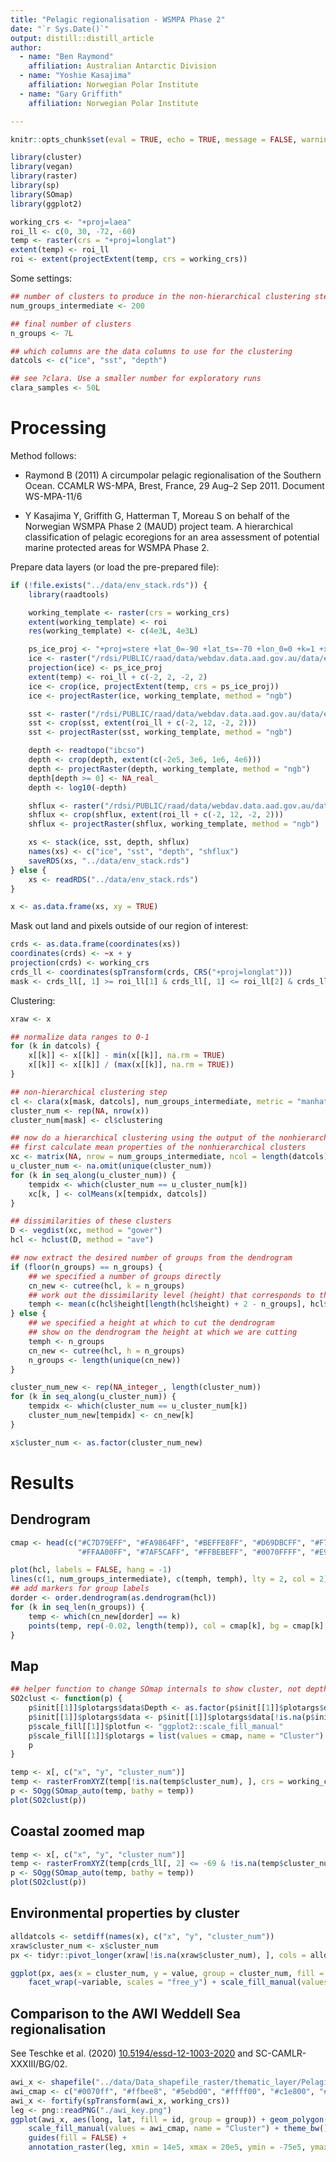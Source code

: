 ```yaml
---
title: "Pelagic regionalisation - WSMPA Phase 2"
date: "`r Sys.Date()`"
output: distill::distill_article
author:
  - name: "Ben Raymond"
    affiliation: Australian Antarctic Division
  - name: "Yoshie Kasajima"
    affiliation: Norwegian Polar Institute
  - name: "Gary Griffith"
    affiliation: Norwegian Polar Institute

---
```


```r
knitr::opts_chunk$set(eval = TRUE, echo = TRUE, message = FALSE, warning = FALSE, tidy = FALSE, cache = TRUE, include = TRUE, dpi = 72, fig.width = 10, fig.height = 8, fig.align = "center", results = "markup")
```

```r
library(cluster)
library(vegan)
library(raster)
library(sp)
library(SOmap)
library(ggplot2)

working_crs <- "+proj=laea"
roi_ll <- c(0, 30, -72, -60)
temp <- raster(crs = "+proj=longlat")
extent(temp) <- roi_ll
roi <- extent(projectExtent(temp, crs = working_crs))

```

Some settings:

```r
## number of clusters to produce in the non-hierarchical clustering step
num_groups_intermediate <- 200

## final number of clusters
n_groups <- 7L

## which columns are the data columns to use for the clustering
datcols <- c("ice", "sst", "depth")

## see ?clara. Use a smaller number for exploratory runs
clara_samples <- 50L

```
# Processing

Method follows:

- Raymond B (2011) A circumpolar pelagic regionalisation of the Southern Ocean. CCAMLR WS-MPA, Brest, France, 29 Aug–2 Sep 2011. Document WS-MPA-11/6

- Y Kasajima Y, Griffith G, Hatterman T, Moreau S on behalf of the Norwegian WSMPA Phase 2 (MAUD) project team. A hierarchical classification of pelagic ecoregions for an area assessment of potential marine protected areas for WSMPA Phase 2.

Prepare data layers (or load the pre-prepared file):

```r
if (!file.exists("../data/env_stack.rds")) {
    library(raadtools)

    working_template <- raster(crs = working_crs)
    extent(working_template) <- roi
    res(working_template) <- c(4e3L, 4e3L)

    ps_ice_proj <- "+proj=stere +lat_0=-90 +lat_ts=-70 +lon_0=0 +k=1 +x_0=0 +y_0=0 +a=6378273 +b=6356889.449 +units=m +no_defs"
    ice <- raster("/rdsi/PUBLIC/raad/data/webdav.data.aad.gov.au/data/environmental/derived_v2/antarctic/native_grid/seaice_ge_85.nc")
    projection(ice) <- ps_ice_proj
    extent(temp) <- roi_ll + c(-2, 2, -2, 2)
    ice <- crop(ice, projectExtent(temp, crs = ps_ice_proj))
    ice <- projectRaster(ice, working_template, method = "ngb")

    sst <- raster("/rdsi/PUBLIC/raad/data/webdav.data.aad.gov.au/data/environmental/derived_v2/antarctic/native_grid/sst_modisa_summer_mean.nc")
    sst <- crop(sst, extent(roi_ll + c(-2, 12, -2, 2)))
    sst <- projectRaster(sst, working_template, method = "ngb")

    depth <- readtopo("ibcso")
    depth <- crop(depth, extent(c(-2e5, 3e6, 1e6, 4e6)))
    depth <- projectRaster(depth, working_template, method = "ngb")
    depth[depth >= 0] <- NA_real_
    depth <- log10(-depth)

    shflux <- raster("/rdsi/PUBLIC/raad/data/webdav.data.aad.gov.au/data/environmental/derived_v2/antarctic/common_grid/ecaisom_shflux_mean.nc")
    shflux <- crop(shflux, extent(roi_ll + c(-2, 12, -2, 2)))
    shflux <- projectRaster(shflux, working_template, method = "ngb")

    xs <- stack(ice, sst, depth, shflux)
    names(xs) <- c("ice", "sst", "depth", "shflux")
    saveRDS(xs, "../data/env_stack.rds")
} else {
    xs <- readRDS("../data/env_stack.rds")
}

x <- as.data.frame(xs, xy = TRUE)

```

Mask out land and pixels outside of our region of interest:

```r
crds <- as.data.frame(coordinates(xs))
coordinates(crds) <- ~x + y
projection(crds) <- working_crs
crds_ll <- coordinates(spTransform(crds, CRS("+proj=longlat")))
mask <- crds_ll[, 1] >= roi_ll[1] & crds_ll[, 1] <= roi_ll[2] & crds_ll[, 2] >= roi_ll[3] & crds_ll[, 2] <= roi_ll[4] & rowSums(is.na(x)) < 1

```

Clustering:

```r
xraw <- x

## normalize data ranges to 0-1
for (k in datcols) {
    x[[k]] <- x[[k]] - min(x[[k]], na.rm = TRUE)
    x[[k]] <- x[[k]] / (max(x[[k]], na.rm = TRUE))
}

## non-hierarchical clustering step
cl <- clara(x[mask, datcols], num_groups_intermediate, metric = "manhattan", stand = FALSE, samples = clara_samples)
cluster_num <- rep(NA, nrow(x))
cluster_num[mask] <- cl$clustering

## now do a hierarchical clustering using the output of the nonhierarchical step
## first calculate mean properties of the nonhierarchical clusters
xc <- matrix(NA, nrow = num_groups_intermediate, ncol = length(datcols))
u_cluster_num <- na.omit(unique(cluster_num))
for (k in seq_along(u_cluster_num)) {
    tempidx <- which(cluster_num == u_cluster_num[k])
    xc[k, ] <- colMeans(x[tempidx, datcols])
}

## dissimilarities of these clusters
D <- vegdist(xc, method = "gower")
hcl <- hclust(D, method = "ave")

## now extract the desired number of groups from the dendrogram
if (floor(n_groups) == n_groups) {
    ## we specified a number of groups directly
    cn_new <- cutree(hcl, k = n_groups)
    ## work out the dissimilarity level (height) that corresponds to this number of groups
    temph <- mean(c(hcl$height[length(hcl$height) + 2 - n_groups], hcl$height[length(hcl$height) + 2 - n_groups - 1]))
} else {
    ## we specified a height at which to cut the dendrogram
    ## show on the dendrogram the height at which we are cutting
    temph <- n_groups
    cn_new <- cutree(hcl, h = n_groups)
    n_groups <- length(unique(cn_new))
}

cluster_num_new <- rep(NA_integer_, length(cluster_num))
for (k in seq_along(u_cluster_num)) {
    tempidx <- which(cluster_num == u_cluster_num[k])
    cluster_num_new[tempidx] <- cn_new[k]
}

x$cluster_num <- as.factor(cluster_num_new)

```

# Results

## Dendrogram


```r

cmap <- head(c("#C7D79EFF", "#FA9864FF", "#BEFFE8FF", "#D69DBCFF", "#F7ED59FF", "#A5F57AFF", "#FF3D4AFF", "#7AB6F5FF", "#369C5DFF", "#A80084FF", "#AA66CDFF",
               "#FFAA00FF", "#7AF5CAFF", "#FFBEBEFF", "#0070FFFF", "#E9FFBEFF"), n_groups)

plot(hcl, labels = FALSE, hang = -1)
lines(c(1, num_groups_intermediate), c(temph, temph), lty = 2, col = 2)
## add markers for group labels
dorder <- order.dendrogram(as.dendrogram(hcl))
for (k in seq_len(n_groups)) {
    temp <- which(cn_new[dorder] == k)
    points(temp, rep(-0.02, length(temp)), col = cmap[k], bg = cmap[k], pch = 21, cex = 2)
}

```

## Map

```r

## helper function to change SOmap internals to show cluster, not depth
SO2clust <- function(p) {
    p$init[[1]]$plotargs$data$Depth <- as.factor(p$init[[1]]$plotargs$data$Depth)
    p$init[[1]]$plotargs$data <- p$init[[1]]$plotargs$data[!is.na(p$init[[1]]$plotargs$data$Depth), ]
    p$scale_fill[[1]]$plotfun <- "ggplot2::scale_fill_manual"
    p$scale_fill[[1]]$plotargs = list(values = cmap, name = "Cluster")
    p
}

temp <- x[, c("x", "y", "cluster_num")]
temp <- rasterFromXYZ(temp[!is.na(temp$cluster_num), ], crs = working_crs)
p <- SOgg(SOmap_auto(temp, bathy = temp))
plot(SO2clust(p))

```

## Coastal zoomed map

```r
temp <- x[, c("x", "y", "cluster_num")]
temp <- rasterFromXYZ(temp[crds_ll[, 2] <= -69 & !is.na(temp$cluster_num), ], crs = working_crs)
p <- SOgg(SOmap_auto(temp, bathy = temp))
plot(SO2clust(p))

```

## Environmental properties by cluster

```r
alldatcols <- setdiff(names(x), c("x", "y", "cluster_num"))
xraw$cluster_num <- x$cluster_num
px <- tidyr::pivot_longer(xraw[!is.na(xraw$cluster_num), ], cols = alldatcols, names_to = "variable")

ggplot(px, aes(x = cluster_num, y = value, group = cluster_num, fill = as.factor(cluster_num))) + geom_violin() +
    facet_wrap(~variable, scales = "free_y") + scale_fill_manual(values = cmap, name = "Cluster") + theme_bw()

```

## Comparison to the AWI Weddell Sea regionalisation

See Teschke et al. (2020) [10.5194/essd-12-1003-2020](https://doi.org/10.5194/essd-12-1003-2020) and SC-CAMLR-XXXIII/BG/02.

```r
awi_x <- shapefile("../data/Data_shapefile_raster/thematic_layer/Pelagic_regionalisation.shp")
awi_cmap <- c("#0070ff", "#ffbee8", "#5ebd00", "#ffff00", "#c1e800", "#a8a800", "#ffbf00", "#ff5500")
awi_x <- fortify(spTransform(awi_x, working_crs))
leg <- png::readPNG("./awi_key.png")
ggplot(awi_x, aes(long, lat, fill = id, group = group)) + geom_polygon() + coord_fixed() +
    scale_fill_manual(values = awi_cmap, name = "Cluster") + theme_bw() + xlim(roi[1:2]) + ylim(roi[3:4]) +
    guides(fill = FALSE) +
    annotation_raster(leg, xmin = 14e5, xmax = 20e5, ymin = -75e5, ymax = -68e5)

```

